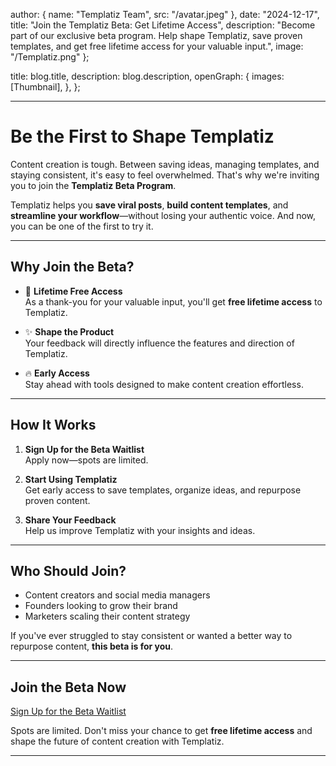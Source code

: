 
  author: { name: "Templatiz Team", src: "/avatar.jpeg" },
  date: "2024-12-17",
  title: "Join the Templatiz Beta: Get Lifetime Access",
  description:
    "Become part of our exclusive beta program. Help shape Templatiz, save proven templates, and get free lifetime access for your valuable input.",
  image: "/Templatiz.png"
};

  title: blog.title,
  description: blog.description,
  openGraph: {
    images: [Thumbnail],
  },
};


---

# **Be the First to Shape Templatiz**

Content creation is tough. Between saving ideas, managing templates, and staying consistent, it's easy to feel overwhelmed. That's why we're inviting you to join the **Templatiz Beta Program**.

Templatiz helps you **save viral posts**, **build content templates**, and **streamline your workflow**—without losing your authentic voice. And now, you can be one of the first to try it.

---

## **Why Join the Beta?**

- 🚀 **Lifetime Free Access**  
   As a thank-you for your valuable input, you'll get **free lifetime access** to Templatiz.

- ✨ **Shape the Product**  
   Your feedback will directly influence the features and direction of Templatiz.

- 🔥 **Early Access**  
   Stay ahead with tools designed to make content creation effortless.

---

## **How It Works**

1. **Sign Up for the Beta Waitlist**  
   Apply now—spots are limited.  

2. **Start Using Templatiz**  
   Get early access to save templates, organize ideas, and repurpose proven content.  

3. **Share Your Feedback**  
   Help us improve Templatiz with your insights and ideas.

---

## **Who Should Join?**

- Content creators and social media managers  
- Founders looking to grow their brand  
- Marketers scaling their content strategy  

If you've ever struggled to stay consistent or wanted a better way to repurpose content, **this beta is for you**.

---

## **Join the Beta Now**

[Sign Up for the Beta Waitlist](/waitlist)  

Spots are limited. Don't miss your chance to get **free lifetime access** and shape the future of content creation with Templatiz.

---



